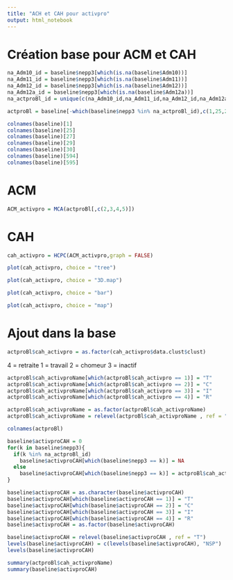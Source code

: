 ---
title: "ACH et CAH pour activpro"
output: html_notebook
---
# Création base pour ACM et CAH

```{r}
na_Adm10_id = baseline$nepp3[which(is.na(baseline$Adm10))]
na_Adm11_id = baseline$nepp3[which(is.na(baseline$Adm11))]
na_Adm12_id = baseline$nepp3[which(is.na(baseline$Adm12))]
na_Adm12a_id = baseline$nepp3[which(is.na(baseline$Adm12a))]
na_actproBl_id = unique(c(na_Adm10_id,na_Adm11_id,na_Adm12_id,na_Adm12a_id))
```

```{r}
actproBl = baseline[-which(baseline$nepp3 %in% na_actproBl_id),c(1,25,27,29,30,594,595) ]
```
```{r}
colnames(baseline)[1]
colnames(baseline)[25]
colnames(baseline)[27]
colnames(baseline)[29]
colnames(baseline)[30]
colnames(baseline)[594]
colnames(baseline)[595]
```


# ACM

```{r}
ACM_activpro = MCA(actproBl[,c(2,3,4,5)])
```

# CAH

```{r}
cah_activpro = HCPC(ACM_activpro,graph = FALSE)
```

```{r}
plot(cah_activpro, choice = "tree")
```
```{r}
plot(cah_activpro, choice = "3D.map")
```
```{r}
plot(cah_activpro, choice = "bar")
```
```{r}
plot(cah_activpro, choice = "map")
```
# Ajout dans la base

```{r}
actproBl$cah_activpro = as.factor(cah_activpro$data.clust$clust)
```

4 = retraite
1 = travail
2 = chomeur
3 = inactif

```{r}
actproBl$cah_activproName[which(actproBl$cah_activpro == 1)] = "T"
actproBl$cah_activproName[which(actproBl$cah_activpro == 2)] = "C"
actproBl$cah_activproName[which(actproBl$cah_activpro == 3)] = "I"
actproBl$cah_activproName[which(actproBl$cah_activpro == 4)] = "R"
```

```{r}
actproBl$cah_activproName = as.factor(actproBl$cah_activproName)
actproBl$cah_activproName = relevel(actproBl$cah_activproName , ref = "T")
```

```{r}
colnames(actproBl)
```

```{r}
baseline$activproCAH = 0
for(k in baseline$nepp3){
  if(k %in% na_actproBl_id)
    baseline$activproCAH[which(baseline$nepp3 == k)] = NA
  else
    baseline$activproCAH[which(baseline$nepp3 == k)] = actproBl$cah_activpro[which(actproBl$nepp3 == k)]
}

baseline$activproCAH = as.character(baseline$activproCAH)
baseline$activproCAH[which(baseline$activproCAH == 1)] = "T"
baseline$activproCAH[which(baseline$activproCAH == 2)] = "C"
baseline$activproCAH[which(baseline$activproCAH == 3)] = "I"
baseline$activproCAH[which(baseline$activproCAH == 4)] = "R"
baseline$activproCAH = as.factor(baseline$activproCAH)
```

```{r}
baseline$activproCAH = relevel(baseline$activproCAH , ref = "T")
levels(baseline$activproCAH) = c(levels(baseline$activproCAH), "NSP")
levels(baseline$activproCAH)
```


```{r}
summary(actproBl$cah_activproName)
summary(baseline$activproCAH)
```


